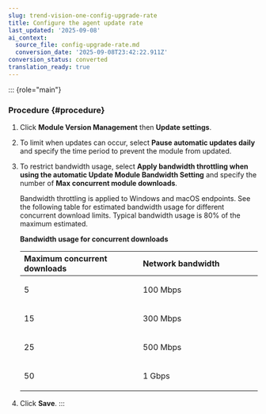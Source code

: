 ```yaml
---
slug: trend-vision-one-config-upgrade-rate
title: Configure the agent update rate
last_updated: '2025-09-08'
ai_context:
  source_file: config-upgrade-rate.md
  conversion_date: '2025-09-08T23:42:22.911Z'
conversion_status: converted
translation_ready: true
---
```


::: {role="main"}
### Procedure {#procedure}

1.  Click **Module Version Management** then **Update settings**.

2.  To limit when updates can occur, select **Pause automatic updates daily** and specify the time period to prevent the module from updated.

3.  To restrict bandwidth usage, select **Apply bandwidth throttling when using the automatic Update Module Bandwidth Setting** and specify the number of **Max concurrent module downloads**.

    Bandwidth throttling is applied to Windows and macOS endpoints. See the following table for estimated bandwidth usage for different concurrent download limits. Typical bandwidth usage is 80% of the maximum estimated.

    **Bandwidth usage for concurrent downloads**

    <table>
    <colgroup>
    <col style="width: 50%" />
    <col style="width: 50%" />
    </colgroup>
    <thead style="text-align: left;">
    <tr>
    <th>Maximum concurrent downloads</th>
    <th>Network bandwidth</th>
    </tr>
    </thead>
    <tbody style="text-align: left;">
    <tr>
    <td><p>5</p></td>
    <td><p>100 Mbps</p></td>
    </tr>
    <tr>
    <td><p>15</p></td>
    <td><p>300 Mbps</p></td>
    </tr>
    <tr>
    <td><p>25</p></td>
    <td><p>500 Mbps</p></td>
    </tr>
    <tr>
    <td><p>50</p></td>
    <td><p>1 Gbps</p></td>
    </tr>
    </tbody>
    </table>

4.  Click **Save**.
:::
